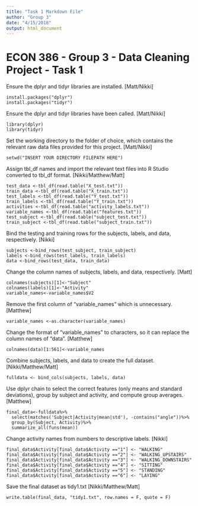 ```yaml
---
title: "Task 1 Markdown File"
author: "Group 3"
date: "4/15/2018"
output: html_document
---
```


# ECON 386 - Group 3 - Data Cleaning Project - Task 1

Ensure the dplyr and tidyr libraries are installed. [Matt/Nikki]
```
install.packages("dplyr")
install.packages("tidyr")
```


Ensure the dplyr and tidyr libraries have been called. [Matt/Nikki]
```
library(dplyr)
library(tidyr)
```


Set the working directory to the folder of choice, which contains the relevant raw data files provided for this project. [Matt/Nikki]
```
setwd("INSERT YOUR DIRECTORY FILEPATH HERE")
```


Assign tbl_df names and import the relevant text files into R Studio converted to tbl_df format. [Nikki/Matthew/Matt]
```
test_data <-tbl_df(read.table("X_test.txt"))
train_data <-tbl_df(read.table("X_train.txt"))
test_labels <-tbl_df(read.table("Y_test.txt"))
train_labels <-tbl_df(read.table("Y_train.txt"))
activities <-tbl_df(read.table("activity_labels.txt"))
variable_names <-tbl_df(read.table("features.txt"))
test_subject <-tbl_df(read.table("subject_test.txt"))
train_subject <-tbl_df(read.table("subject_train.txt"))
```


Bind the testing and training rows for the subjects, labels, and data, respectively. [Nikki]
```
subjects <-bind_rows(test_subject, train_subject)
labels <-bind_rows(test_labels, train_labels)
data <-bind_rows(test_data, train_data)
```


Change the column names of subjects, labels, and data, respectively. [Matt]
```
colnames(subjects)[1]<-"Subject"
colnames(labels)[1]<-"Activity"
variable_names<-variable_names$V2
```


Remove the first column of "variable_names" which is unnecessary. [Matthew]
```
variable_names <-as.character(variable_names)
```


Change the format of "variable_names" to characters, so it can replace the column names of "data". [Matthew]
```
colnames(data)[1:561]<-variable_names
```


Combine subjects, labels, and data to create the full dataset. [Nikki/Matthew/Matt]
```
fulldata <- bind_cols(subjects, labels, data)
```


Use dplyr chain to select the correct features (only means and standard deviations), group by subject and activity, and compute group averages. [Matthew]
```
final_data<-fulldata%>%
  select(matches('Subject|Activity|mean|std'), -contains("angle"))%>%
  group_by(Subject, Activity)%>%
  summarize_all(funs(mean))
```


Change activity names from numbers to descriptive labels. [Nikki]
```
final_data$Activity[final_data$Activity =="1"] <- "WALKING"
final_data$Activity[final_data$Activity =="2"] <- "WALKING_UPSTAIRS"
final_data$Activity[final_data$Activity =="3"] <- "WALKING_DOWNSTAIRS"
final_data$Activity[final_data$Activity =="4"] <- "SITTING"
final_data$Activity[final_data$Activity =="5"] <- "STANDING"
final_data$Activity[final_data$Activity =="6"] <- "LAYING"
```


Save the final dataset as tidy1.txt [Nikki/Matthew/Matt]
```
write.table(final_data, "tidy1.txt", row.names = F, quote = F)
```





